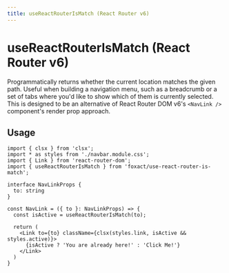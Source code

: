 ```yaml
---
title: useReactRouterIsMatch (React Router v6)
---
```


# useReactRouterIsMatch (React Router v6)


<ExportMetaInfo />

Programmatically returns whether the current location matches the given path. Useful when building a navigation menu, such as a breadcrumb or a set of tabs where you'd like to show which of them is currently selected. This is designed to be an alternative of React Router DOM v6's `<NavLink />` component's render prop approach.

## Usage

```tsx
import { clsx } from 'clsx';
import * as styles from './navbar.module.css';
import { Link } from 'react-router-dom';
import { useReactRouterIsMatch } from 'foxact/use-react-router-is-match';

interface NavLinkProps {
  to: string
}

const NavLink = ({ to }: NavLinkProps) => {
  const isActive = useReactRouterIsMatch(to);

  return (
    <Link to={to} className={clsx(styles.link, isActive && styles.active)}>
      {isActive ? 'You are already here!' : 'Click Me!'}
    </Link>
  )
}
```
